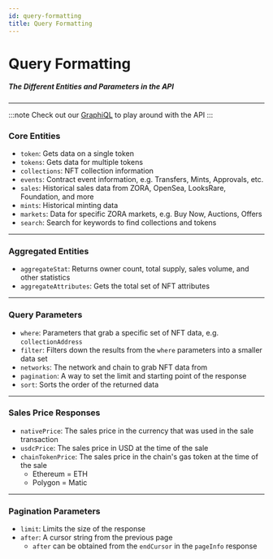 ```yaml
---
id: query-formatting
title: Query Formatting
---
```


# Query Formatting

##### The Different Entities and Parameters in the API

---


:::note 
Check out our [GraphiQL](https://api.zora.co/graphql) to play around with the API
:::

### Core Entities

- `token`: Gets data on a single token
- `tokens`: Gets data for multiple tokens
- `collections`: NFT collection information
- `events`: Contract event information, e.g. Transfers, Mints, Approvals, etc.
- `sales`: Historical sales data from ZORA, OpenSea, LooksRare, Foundation, and more
- `mints`: Historical minting data
- `markets`: Data for specific ZORA markets, e.g. Buy Now, Auctions, Offers
- `search`: Search for keywords to find collections and tokens

---

### Aggregated Entities

- `aggregateStat`: Returns owner count, total supply, sales volume, and other statistics
- `aggregateAttributes`: Gets the total set of NFT attributes

---

### Query Parameters

- `where`: Parameters that grab a specific set of NFT data, e.g. `collectionAddress`
- `filter`: Filters down the results from the `where` parameters into a smaller data set
- `networks`: The network and chain to grab NFT data from
- `pagination`: A way to set the limit and starting point of the response
- `sort`: Sorts the order of the returned data

---

### Sales Price Responses

- `nativePrice`: The sales price in the currency that was used in the sale transaction
- `usdcPrice`: The sales price in USD at the time of the sale
- `chainTokenPrice`: The sales price in the chain's gas token at the time of the sale
    - Ethereum = ETH
    - Polygon = Matic

---

### Pagination Parameters
- `limit`: Limits the size of the response
- `after`: A cursor string from the previous page 
    - `after` can be obtained from the `endCursor` in the `pageInfo` response